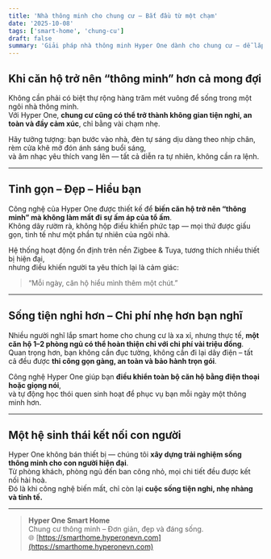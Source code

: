```yaml
---
title: 'Nhà thông minh cho chung cư – Bắt đầu từ một chạm'
date: '2025-10-08'
tags: ['smart-home', 'chung-cu']
draft: false
summary: 'Giải pháp nhà thông minh Hyper One dành cho chung cư – dễ lắp đặt, đẹp tinh tế và thực sự tiện nghi trong từng khoảnh khắc sống.'
---
```


## Khi căn hộ trở nên “thông minh” hơn cả mong đợi

Không cần phải có biệt thự rộng hàng trăm mét vuông để sống trong một ngôi nhà thông minh.  
Với Hyper One, **chung cư cũng có thể trở thành không gian tiện nghi, an toàn và đầy cảm xúc**, chỉ bằng vài chạm nhẹ.

Hãy tưởng tượng: bạn bước vào nhà, đèn tự sáng dịu dàng theo nhịp chân, rèm cửa khẽ mở đón ánh sáng buổi sáng,  
và âm nhạc yêu thích vang lên — tất cả diễn ra tự nhiên, không cần ra lệnh.

---

## Tinh gọn – Đẹp – Hiểu bạn

Công nghệ của Hyper One được thiết kế để **biến căn hộ trở nên “thông minh” mà không làm mất đi sự ấm áp của tổ ấm**.  
Không dây rườm rà, không hộp điều khiển phức tạp — mọi thứ được giấu gọn, tinh tế như một phần tự nhiên của ngôi nhà.

Hệ thống hoạt động ổn định trên nền Zigbee & Tuya, tương thích nhiều thiết bị hiện đại,  
nhưng điều khiến người ta yêu thích lại là cảm giác:

> “Mỗi ngày, căn hộ hiểu mình thêm một chút.”

---

## Sống tiện nghi hơn – Chi phí nhẹ hơn bạn nghĩ

Nhiều người nghĩ lắp smart home cho chung cư là xa xỉ, nhưng thực tế, **một căn hộ 1–2 phòng ngủ có thể hoàn thiện chỉ với chi phí vài triệu đồng**.  
Quan trọng hơn, bạn không cần đục tường, không cần đi lại dây điện – tất cả đều được **thi công gọn gàng, an toàn và bảo hành trọn gói**.

Công nghệ Hyper One giúp bạn **điều khiển toàn bộ căn hộ bằng điện thoại hoặc giọng nói**,  
và tự động học thói quen sinh hoạt để phục vụ bạn mỗi ngày một thông minh hơn.

---

## Một hệ sinh thái kết nối con người

Hyper One không bán thiết bị — chúng tôi **xây dựng trải nghiệm sống thông minh cho con người hiện đại**.  
Từ phòng khách, phòng ngủ đến ban công nhỏ, mọi chi tiết đều được kết nối hài hoà.  
Đó là khi công nghệ biến mất, chỉ còn lại **cuộc sống tiện nghi, nhẹ nhàng và tinh tế.**

---

> **Hyper One Smart Home**  
> Chung cư thông minh – Đơn giản, đẹp và đáng sống.  
> 🌐 [https://smarthome.hyperonevn.com](https://smarthome.hyperonevn.com)
